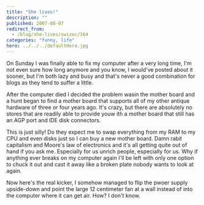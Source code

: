 ```yaml
---
title: "She lives!"
description: ""
published: 2007-08-07
redirect_from:
  - /blog/she-lives/swizec/164
categories: "funny, life"
hero: ../../../defaultHero.jpg
---
```


On Sunday I was finally able to fix my computer after a very long time, I'm not even sure how long anymore and you know, I would've posted about it sooner, but I'm both lazy and busy and that's never a good combination for blogs as they tend to suffer a little.

After the computer died I decided the problem wasin the mother board and a hunt began to find a mother board that supports all of my other antique hardware of three or four years ago. It's crazy, but there are absolutely no stores that are readily able to provide youw ith a mother board that still has an AGP port and IDE disk connectors.

This is just silly! Do they expect me to swap everything from my RAM to my CPU and even disks just so I can buy a new mother board. Damn rabit capitalism and Moore's law of electronics and it's all getting quite out of hand if you ask me. Especially for us unrich people, especially for us. Why if anything ever breaks on my computer again I'll be left with only one option to chuck it out and cast it away like a broken plate nobody wants to look at again.

Now here's the real kicker, I somehow managed to flip the pwoer supply upside-down and point the large 12 centimeter fan at a wall instead of into the computer where it can get air. How? I don't know.
